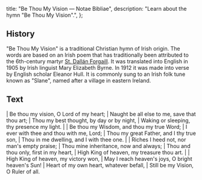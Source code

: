   title: "Be Thou My Vision — Notae Bibliae",
  description: "Learn about the hymn \"Be Thou My Vision\".",
};

<Initial text="Be Thou My Vision" />

## History

"Be Thou My Vision" is a traditional Christian hymn of Irish origin. The words are based on an Irish poem that has traditionally been attributed to the 6th-century martyr [St. Dallán Forgaill](/liturgy/music/composers/dallan-forgaill). It was translated into English in 1905 by Irish linguist Mary Elizabeth Byrne. In 1912 it was made into verse by English scholar Eleanor Hull. It is commonly sung to an Irish folk tune known as "Slane", named after a village in eastern Ireland.

## Text

<Poetry>
|  Be thou my vision, O Lord of my heart;
|  Naught be all else to me, save that thou art;
|  Thou my best thought, by day or by night,
|  Waking or sleeping, thy presence my light.
|
|  Be thou my Wisdom, and thou my true Word;
|  I ever with thee and thou with me, Lord;
|  Thou my great Father, and I thy true son,
|  Thou in me dwelling, and I with thee one.
|
|  Riches I heed not, nor man's empty praise;
|  Thou mine inheritance, now and always;
|  Thou and thou only, first in my heart,
|  High King of heaven, my treasure thou art.
|
|  High King of heaven, my victory won,
|  May I reach heaven's joys, O bright heaven's Sun!
|  Heart of my own heart, whatever befall,
|  Still be my Vision, O Ruler of all.
</Poetry>
